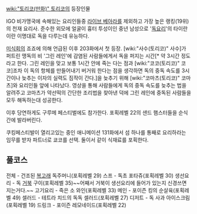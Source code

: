 [[wiki:"토리코(만화)" 토리코]]의 등장인물

IGO 비가맹국에 속해있는 요리인들중 [[라이브 베아라]]를 제외하고 가장 높은 랭킹(19위)의 천재 요리사. 준수한 외모에 얼굴이 흉터 투성이인 중년 남성으로 '[[독요리]]'의 타이란이란 이명대로 독을 다루는데 유능하다.

[[미식회]]의 죠죠에 의해 언급된 이후 203화에서 첫 등장. [wiki:"사수(토리코)" 사수]가 퍼트린 맹독의 비 '그린 레인'에 감염된 사람들에게서 독을 퍼지는 시간[* 약 3시간 정도라고 한다. 그린 레인을 맞고 보통 1시간 안에 죽는 다는 점과 [wiki:"코코(토리코)" 코코]조차 이 독의 항체를 만들어내기 버거워 한다는 점을 생각하면 독의 중독 속도를 3시간이나 늦추는 이자의 실력도 짐작이 간다.]을 늦추기 위해 [wiki:"코마츠(토리코)" 코마츠]와 요리인들 앞에 나타났다. 영상을 통해 사람들에게 독의 중독 속도를 늦추는 법을 알려주고 코마츠가 약선떡의 간단한 조리법을 찾아낸 덕에 그린 레인에 중독된 사람들을 모두 해독하는대 성공한다.

이후 당연하게도 구루메 페스티벌에도 참가한다. 포획레벨 22의 샌드 햄스터들을 순식간에 발라버린다.

쿠킹페스티발이 열리고있는 중인 애니메이션 131화에서 섬 하나를 통째로 요리하라는 임무를 받자 파트너로 쿄코를 선택. 둘이서 같이 식재료를 포획한다.

== 풀코스 ==
전체 - 건조된 [[복고래]] 독주머니(포획레벨 29)
스프 - 독초 포타쥬(포획레벨 30)
생선요리 - 독 [[거북]] 구이(포획레벨 35)~~어째서 거북이 생선요리에 들어가 있는지 신경쓰면 지는거다.~~
고기요리 - 죽은 소 와인(포획레벨 33)
메인 - 포이즌 킹의 순살육(포획레벨 49)
셀러드 - 테트라 치드의 독독 셀러드(포획레벨 27)
디저트 - 독 사과 아이스크림(포획레벨 19)
드링크 - 포이즌 레모네이드(포획레벨 22)
